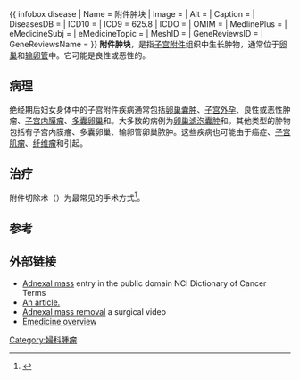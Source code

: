 {{medical}}
{{ infobox disease
| Name            = 附件肿块
| Image           = 
| Alt             = 
| Caption         = 
| DiseasesDB      = 
| ICD10           = 
| ICD9            ={{ICD9|620.9}}  {{ICD9|789.3}} 625.8
| ICDO            = 
| OMIM            = 
| MedlinePlus     = 
| eMedicineSubj   = 
| eMedicineTopic  = 
| MeshID          = 
| GeneReviewsID   = 
| GeneReviewsName = 
}}
'''附件肿块'''，是指[[子宫附件|子宫附件]]组织中生长肿物，通常位于[[卵巢|卵巢]]和[[输卵管|输卵管]]中。它可能是良性或恶性的。

==病理==
绝经期后妇女身体中的子宫附件疾病通常包括[[卵巢囊肿|卵巢囊肿]]、[[子宫外孕|子宫外孕]]、良性或恶性肿瘤、[[子宮內膜異位症|子宫内膜瘤]]、[[多囊卵巢|多囊卵巢]]和{{link-en|输卵管卵巢脓肿|tubo-ovarian abscess}}。大多数的病例为[[卵巢滤泡囊肿|卵巢滤泡囊肿]]和{{link-en|黄体囊肿|corpus luteum cyst}}。其他类型的肿物包括有子宫内膜瘤、多囊卵巢、输卵管卵巢脓肿。这些疾病也可能由于癌症、[[子宫肌瘤|子宫肌瘤]]、[[纤维瘤|纤维瘤]]和{{link-en|支囊囊肿|diverticular abscess}}引起。

==治疗==
附件切除术（{{lang|en|adnexectomy}}）为最常见的手术方式<ref name="pmid19701038">{{cite journal |author=Magrina JF, Espada M, Munoz R, Noble BN, Kho RM |title=Robotic adnexectomy compared with laparoscopy for adnexal mass |journal=Obstet Gynecol |volume=114 |issue=3 |pages=581–4 |date=September 2009 |pmid=19701038 |doi=10.1097/AOG.0b013e3181b05d97 |url=http://meta.wkhealth.com/pt/pt-core/template-journal/lwwgateway/media/landingpage.htm?issn=0029-7844&volume=114&issue=3&spage=581 |access-date=2014-02-07 |archive-date=2012-05-25 |archive-url=https://web.archive.org/web/20120525051254/http://meta.wkhealth.com/pt/pt-core/template-journal/lwwgateway/media/landingpage.htm?issn=0029-7844&volume=114&issue=3&spage=581 |dead-url=no }}</ref>。

==参考==
{{reflist}}

== 外部链接 ==
* [http://www.cancer.gov/dictionary?CdrID=430856 Adnexal mass] {{Wayback|url=http://www.cancer.gov/dictionary?CdrID=430856 |date=20150425064438 }} entry in the public domain NCI Dictionary of Cancer Terms
* [http://www.aafp.org/afp/980515ap/drake.html An article.] {{Wayback|url=http://www.aafp.org/afp/980515ap/drake.html |date=20110606041758 }}
* [http://anatomyguy.com/interesting-case-presentation-adnexal-cyst-removal/ Adnexal mass removal] {{Wayback|url=http://anatomyguy.com/interesting-case-presentation-adnexal-cyst-removal/ |date=20110211011342 }} a surgical video
* [http://emedicine.medscape.com/article/258044-overview  Emedicine overview] {{Wayback|url=http://emedicine.medscape.com/article/258044-overview |date=20210506201943 }}

{{生殖系统症状及标志}}

[[Category:婦科腫瘤|Category:婦科腫瘤]]
